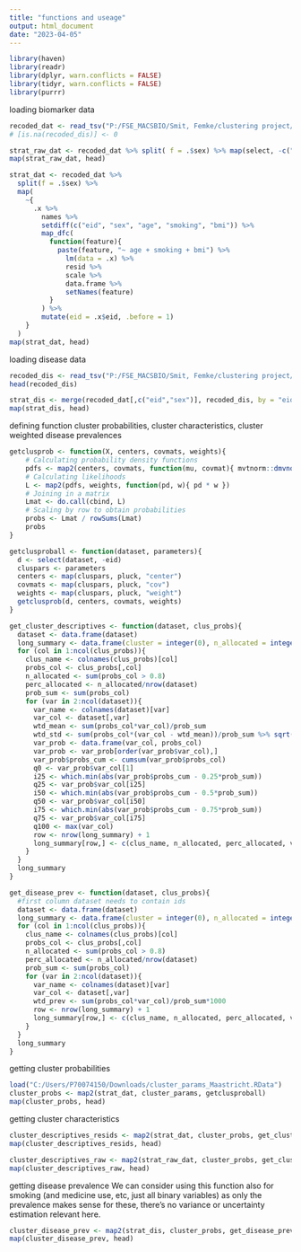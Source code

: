 ---
title: "functions and useage"
output: html_document
date: "2023-04-05"
---

```{r}
library(haven)
library(readr)
library(dplyr, warn.conflicts = FALSE)
library(tidyr, warn.conflicts = FALSE)
library(purrr)
```

loading biomarker data 
```{r}
recoded_dat <- read_tsv("P:/FSE_MACSBIO/Smit, Femke/clustering project/data/recoded_dat.tsv", show_col_types = FALSE)
# [is.na(recoded_dis)] <- 0

strat_raw_dat <- recoded_dat %>% split( f = .$sex) %>% map(select, -c("sex"))
map(strat_raw_dat, head)

strat_dat <- recoded_dat %>%
  split(f = .$sex) %>%
  map(
    ~{
      .x %>%
        names %>%
        setdiff(c("eid", "sex", "age", "smoking", "bmi")) %>%
        map_dfc(
          function(feature){
            paste(feature, "~ age + smoking + bmi") %>%
              lm(data = .x) %>%
              resid %>%
              scale %>%
              data.frame %>%
              setNames(feature)
          }
        ) %>%
        mutate(eid = .x$eid, .before = 1)
    }
  )
map(strat_dat, head)
```

loading disease data
```{r}
recoded_dis <- read_tsv("P:/FSE_MACSBIO/Smit, Femke/clustering project/data/recoded_dis2.tsv", show_col_types = FALSE)  #any cancer is skin + other cancers
head(recoded_dis)

strat_dis <- merge(recoded_dat[,c("eid","sex")], recoded_dis, by = "eid") %>% split(f = .$sex) %>% map(select, -"sex")
map(strat_dis, head)
```

defining function cluster probabilities, cluster characteristics, cluster weighted disease prevalences
```{r}
getclusprob <- function(X, centers, covmats, weights){
    # Calculating probability density functions
    pdfs <- map2(centers, covmats, function(mu, covmat){ mvtnorm::dmvnorm(X, mu, covmat) })
    # Calculating likelihoods
    L <- map2(pdfs, weights, function(pd, w){ pd * w })
    # Joining in a matrix
    Lmat <- do.call(cbind, L)
    # Scaling by row to obtain probabilities
    probs <- Lmat / rowSums(Lmat)
    probs
}

getclusproball <- function(dataset, parameters){
  d <- select(dataset, -eid)
  cluspars <- parameters
  centers <- map(cluspars, pluck, "center")
  covmats <- map(cluspars, pluck, "cov")
  weights <- map(cluspars, pluck, "weight")
  getclusprob(d, centers, covmats, weights)
}

get_cluster_descriptives <- function(dataset, clus_probs){
  dataset <- data.frame(dataset)
  long_summary <- data.frame(cluster = integer(0), n_allocated = integer(0), perc_allocated = numeric(0), variable = character(0),  wtd_mean = numeric(0) , wtd_std = numeric(0), wtd_q0 = numeric(0), wtd_q25 = numeric(0), wtd_q50 = numeric(0), wtd_q75 = numeric(0), wtd_q100 = numeric(0))
  for (col in 1:ncol(clus_probs)){
    clus_name <- colnames(clus_probs)[col]
    probs_col <- clus_probs[,col]
    n_allocated <- sum(probs_col > 0.8)
    perc_allocated <- n_allocated/nrow(dataset)
    prob_sum <- sum(probs_col)
    for (var in 2:ncol(dataset)){
      var_name <- colnames(dataset)[var]
      var_col <- dataset[,var]
      wtd_mean <- sum(probs_col*var_col)/prob_sum
      wtd_std <- sum(probs_col*(var_col - wtd_mean))/prob_sum %>% sqrt()
      var_prob <- data.frame(var_col, probs_col)
      var_prob <- var_prob[order(var_prob$var_col),]
      var_prob$probs_cum <- cumsum(var_prob$probs_col)
      q0 <- var_prob$var_col[1]
      i25 <- which.min(abs(var_prob$probs_cum - 0.25*prob_sum))
      q25 <- var_prob$var_col[i25]
      i50 <- which.min(abs(var_prob$probs_cum - 0.5*prob_sum))
      q50 <- var_prob$var_col[i50]
      i75 <- which.min(abs(var_prob$probs_cum - 0.75*prob_sum))
      q75 <- var_prob$var_col[i75]
      q100 <- max(var_col)
      row <- nrow(long_summary) + 1
      long_summary[row,] <- c(clus_name, n_allocated, perc_allocated, var_name, wtd_mean, wtd_std, q0, q25, q50, q75, q100)
    }
  }
  long_summary
}

get_disease_prev <- function(dataset, clus_probs){
  #first column dataset needs to contain ids  
  dataset <- data.frame(dataset)
  long_summary <- data.frame(cluster = integer(0), n_allocated = integer(0), perc_allocated = numeric(0), variable = character(0),  wtd_prev = numeric(0))
  for (col in 1:ncol(clus_probs)){
    clus_name <- colnames(clus_probs)[col]
    probs_col <- clus_probs[,col]
    n_allocated <- sum(probs_col > 0.8)
    perc_allocated <- n_allocated/nrow(dataset)
    prob_sum <- sum(probs_col)
    for (var in 2:ncol(dataset)){
      var_name <- colnames(dataset)[var]
      var_col <- dataset[,var]
      wtd_prev <- sum(probs_col*var_col)/prob_sum*1000
      row <- nrow(long_summary) + 1
      long_summary[row,] <- c(clus_name, n_allocated, perc_allocated, var_name, wtd_prev)
    }
  }
  long_summary
}
```

getting cluster probabilities
```{r}
load("C:/Users/P70074150/Downloads/cluster_params_Maastricht.RData")
cluster_probs <- map2(strat_dat, cluster_params, getclusproball) 
map(cluster_probs, head)
```


getting cluster characteristics
```{r}
cluster_descriptives_resids <- map2(strat_dat, cluster_probs, get_cluster_descriptives)
map(cluster_descriptives_resids, head)

cluster_descriptives_raw <- map2(strat_raw_dat, cluster_probs, get_cluster_descriptives)
map(cluster_descriptives_raw, head)
```


getting disease prevalence
We can consider using this function also for smoking (and medicine use, etc, just all binary variables) as only the prevalence makes sense for these, there's no variance or uncertainty estimation relevant here.
```{r}
cluster_disease_prev <- map2(strat_dis, cluster_probs, get_disease_prev)
map(cluster_disease_prev, head)

```






